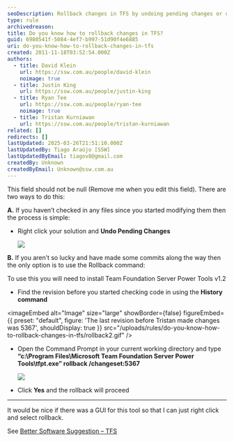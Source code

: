 ```yaml
---
seoDescription: Rollback changes in TFS by undoing pending changes or using Team Foundation Server Power Tools to revert unwanted code revisions.
type: rule
archivedreason:
title: Do you know how to rollback changes in TFS?
guid: 6980541f-5084-4ef7-b997-51d90f4e6885
uri: do-you-know-how-to-rollback-changes-in-tfs
created: 2011-11-18T03:52:54.000Z
authors:
  - title: David Klein
    url: https://ssw.com.au/people/david-klein
    noimage: true
  - title: Justin King
    url: https://ssw.com.au/people/justin-king
  - title: Ryan Tee
    url: https://ssw.com.au/people/ryan-tee
    noimage: true
  - title: Tristan Kurniawan
    url: https://ssw.com.au/people/tristan-kurniawan
related: []
redirects: []
lastUpdated: 2025-03-26T21:51:10.000Z
lastUpdatedBy: Tiago Araújo [SSW]
lastUpdatedByEmail: tiagov8@gmail.com
createdBy: Unknown
createdByEmail: Unknown@ssw.com.au
---
```


This field should not be null (Remove me when you edit this field).
There are two ways to do this:

**A.** If you haven’t checked in any files since you started modifying them then the process is simple:

* Right click your solution and **Undo Pending Changes**

  ![](rollback1.gif)

**B.** If you aren’t so lucky and have made some commits along the way then the only option is to use the Rollback command:

To use this you will need to install Team Foundation Server Power Tools v1.2

* Find the revision before you started checking code in using the **History command**

  
<imageEmbed
  alt="Image"
  size="large"
  showBorder={false}
  figureEmbed={{
    preset: "default",
    figure: 'The last revision before Tristan made changes was 5367',
    shouldDisplay: true
  }}
  src="/uploads/rules/do-you-know-how-to-rollback-changes-in-tfs/rollback2.gif"
/>

* Open the Command Prompt in your current working directory and type **“c:\Program Files\Microsoft Team Foundation Server Power Tools\tfpt.exe” rollback /changeset:5367**

  ![](rollback3.gif)

* Click  **Yes** and the rollback will proceed

---

It would be nice if there was a GUI for this tool so that I can just right click and select rollback.

See [Better Software Suggestion – TFS](https://www.ssw.com.au/archive/standards/better-software-suggestions/team-foundation-server.html#RollbackGUI)
